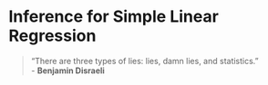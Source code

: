# Inference for Simple Linear Regression

> "There are three types of lies: lies, damn lies, and statistics."\
        - **Benjamin Disraeli**
